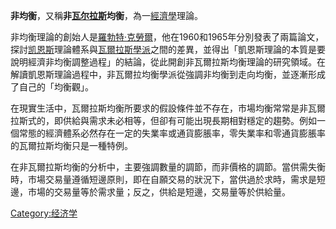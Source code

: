 '''非均衡'''，又稱'''非[[瓦尔拉斯|瓦尔拉斯]]均衡'''，為一[[經濟學|經濟學]]理論。

非均衡理論的創始人是[[羅勃特·克勞爾|羅勃特·克勞爾]]，他在1960和1965年分別發表了兩篇論文，探討[[约翰·梅纳德·凯恩斯|凯恩斯]]理論體系與[[瓦爾拉斯學派|瓦爾拉斯學派]]之間的差異，並得出「凱恩斯理論的本質是要說明經濟非均衡調整過程」的結論，從此開創非瓦爾拉斯均衡理論的研究領域。在解讀凱恩斯理論過程中，非瓦爾拉均衡學派從強調非均衡到走向均衡，並逐漸形成了自己的「均衡觀」。

在現實生活中，瓦爾拉斯均衡所要求的假設條件並不存在，市場均衡常常是非瓦爾拉斯式的，即供給與需求未必相等，但卻有可能出現長期相對穩定的趨勢。例如一個常態的經濟體系必然存在一定的失業率或通貨膨脹率，零失業率和零通貨膨脹率的瓦爾拉斯均衡只是一種特例。 

在非瓦爾拉斯均衡的分析中，主要強調數量的調節，而非價格的調節。當供需失衡時，市場交易量遵循短邊原則，即在自願交易的狀況下，當供過於求時，需求是短邊，市場的交易量等於需求量；反之，供給是短邊，交易量等於供給量。 

[[Category:经济学|Category:经济学]]